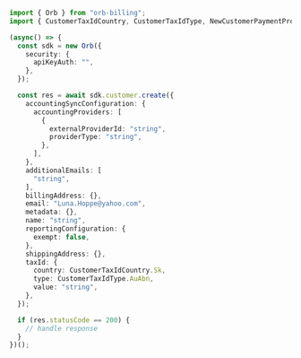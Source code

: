 ```typescript CreateCustomer.ts
import { Orb } from "orb-billing";
import { CustomerTaxIdCountry, CustomerTaxIdType, NewCustomerPaymentProvider } from "orb-billing/dist/sdk/models/shared";

(async() => {
  const sdk = new Orb({
    security: {
      apiKeyAuth: "",
    },
  });

  const res = await sdk.customer.create({
    accountingSyncConfiguration: {
      accountingProviders: [
        {
          externalProviderId: "string",
          providerType: "string",
        },
      ],
    },
    additionalEmails: [
      "string",
    ],
    billingAddress: {},
    email: "Luna.Hoppe@yahoo.com",
    metadata: {},
    name: "string",
    reportingConfiguration: {
      exempt: false,
    },
    shippingAddress: {},
    taxId: {
      country: CustomerTaxIdCountry.Sk,
      type: CustomerTaxIdType.AuAbn,
      value: "string",
    },
  });

  if (res.statusCode == 200) {
    // handle response
  }
})();
```
